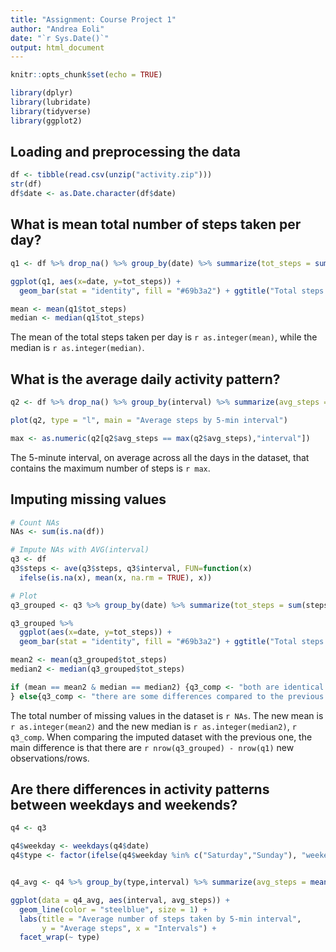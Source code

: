 ```yaml
---
title: "Assignment: Course Project 1"
author: "Andrea Eoli"
date: "`r Sys.Date()`"
output: html_document
---
```


```r
knitr::opts_chunk$set(echo = TRUE)

library(dplyr)
library(lubridate)
library(tidyverse)
library(ggplot2)

```

## Loading and preprocessing the data
```r
df <- tibble(read.csv(unzip("activity.zip")))
str(df)
df$date <- as.Date.character(df$date)
```


## What is mean total number of steps taken per day?
```r
q1 <- df %>% drop_na() %>% group_by(date) %>% summarize(tot_steps = sum(steps))

ggplot(q1, aes(x=date, y=tot_steps)) + 
  geom_bar(stat = "identity", fill = "#69b3a2") + ggtitle("Total steps by day")

mean <- mean(q1$tot_steps)
median <- median(q1$tot_steps)

```

The mean of the total steps taken per day is `r as.integer(mean)`, while the median is `r as.integer(median)`.


## What is the average daily activity pattern?
```r
q2 <- df %>% drop_na() %>% group_by(interval) %>% summarize(avg_steps = mean(steps))

plot(q2, type = "l", main = "Average steps by 5-min interval")

max <- as.numeric(q2[q2$avg_steps == max(q2$avg_steps),"interval"])
```

The 5-minute interval, on average across all the days in the dataset, that contains the maximum number of steps is `r max`.


## Imputing missing values
```r
# Count NAs
NAs <- sum(is.na(df))

# Impute NAs with AVG(interval)
q3 <- df
q3$steps <- ave(q3$steps, q3$interval, FUN=function(x) 
  ifelse(is.na(x), mean(x, na.rm = TRUE), x))

# Plot
q3_grouped <- q3 %>% group_by(date) %>% summarize(tot_steps = sum(steps)) 

q3_grouped %>% 
  ggplot(aes(x=date, y=tot_steps)) + 
  geom_bar(stat = "identity", fill = "#69b3a2") + ggtitle("Total steps by day")

mean2 <- mean(q3_grouped$tot_steps)
median2 <- median(q3_grouped$tot_steps)

if (mean == mean2 & median == median2) {q3_comp <- "both are identical to the previously calculated values"
} else{q3_comp <- "there are some differences compared to the previous values"}

```

The total number of missing values in the dataset is `r NAs`. The new mean is `r as.integer(mean2)` and the new median is `r as.integer(median2)`, `r q3_comp`. When comparing the imputed dataset with the previous one, the main difference is that there are `r nrow(q3_grouped) - nrow(q1)` new observations/rows.

## Are there differences in activity patterns between weekdays and weekends?
```r
q4 <- q3

q4$weekday <- weekdays(q4$date)
q4$type <- factor(ifelse(q4$weekday %in% c("Saturday","Sunday"), "weekend","weekday"))


q4_avg <- q4 %>% group_by(type,interval) %>% summarize(avg_steps = mean(steps))

ggplot(data = q4_avg, aes(interval, avg_steps)) +
  geom_line(color = "steelblue", size = 1) +
  labs(title = "Average number of steps taken by 5-min interval",
       y = "Average steps", x = "Intervals") + 
  facet_wrap(~ type)

```
